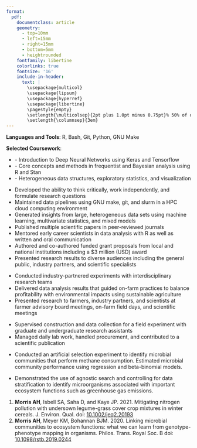 ```yaml
---
format: 
  pdf: 
    documentclass: article
    geometry:
      - top=10mm
      - left=15mm
      - right=15mm
      - bottom=5mm
      - heightrounded
    fontfamily: libertine
    colorlinks: true
    fontsize: '16'
    include-in-header: 
      text: |
        \usepackage{multicol}
        \usepackage{lipsum}
        \usepackage{hyperref}
        \usepackage{libertine}
        \pagestyle{empty}
        \setlength{\multicolsep}{2pt plus 1.0pt minus 0.75pt}% 50% of original values
        \setlength{\columnsep}{3em}
---
```

<!-- TITLE -->
\begin{huge}\begin{center}{\bf Andrew Morris, PhD}\end{center}\end{huge}

<!-- CONTACT INFO -->
\begin{center}amorris3@uoregon.edu ∙ \href{https://ahmorris.org}{Personal Website} ∙ \href{https://github.com/amorris28}{Github} ∙ \href{https://www.linkedin.com/in/andrew-morris-71033a41/}{LinkedIn}
\end{center}
\vspace{15pt}

<!-- EDUCATION: 1ST BULLET -->
\begin{large}
  {\bf EDUCATION}
  \vspace{3pt}
  \hrule
  {\bf PhD Biology}, (2022) {\it University of Oregon} \hfill Eugene, OR
\end{large}

<!-- EDUCATION: 2ND BULLET -->
\begin{large}
    {\bf MS Soil Science}, (2017) {\it The Pennsylvania State University} \hfill State College, PA
\end{large}

<!-- EDUCATION: 3RD BULLET -->
\begin{large}
{\bf BS Plant Sciences}, (2014) {\it Cornell University} \hfill Ithaca, NY
\end{large}
\vspace{3pt}

<!-- SKILLS -->
\begin{large}{\bf SKILLS}
  \vspace{3pt}
  \hrule
\end{large}
**Languages and Tools**: R, Bash, Git, Python, GNU Make

**Selected Coursework**: 
\vspace{-0.16cm}

* \textit{Machine Learning for Image Analysis} - Introduction to Deep Neural Networks using Keras and Tensorflow
* \textit{Advanced Biological Statistics I \& II} - Core concepts and methods in frequentist and Bayesian analysis using R and Stan
* \textit{Strategies and Techniques for Analyzing Microbial Community Population Structures} - Heterogeneous data structures, exploratory statistics, and visualization

<!-- EXPERIENCE : 1ST BULLET-->
\begin{large}{\bf EXPERIENCE}
  \vspace{3pt}
  \hrule
  \begin{multicols}{2}
    \begin{flushleft}{\bf \href{https://www.uoregon.edu}{University of Oregon}}\end{flushleft}
    \begin{flushright}Aug 2017-Present)\end{flushright}
  \end{multicols}
  \vspace{-0.17cm}
  \begin{multicols}{2}
    \begin{flushleft}\textit{Post-doctoral Scholar (Mar 2022-Present}\end{flushleft}
    \begin{flushright}Eugene, OR, USA\end{flushright}\end
  {multicols}
    \begin{multicols}{2}
    \begin{flushleft}\textit{NSF Graduate Research Fellow (Aug 2017-Mar 2022)}\end{flushleft}
    \begin{flushright}\end{flushright}\end{multicols}
\end{large}
\vspace{-0.16cm}
* Developed the ability to think critically, work independently, and formulate research questions
* Maintained data pipelines using GNU make, git, and slurm in a HPC cloud computing environment 
* Generated insights from large, heterogeneous data sets using machine learning, multivariate statistics, and mixed models
* Published multiple scientific papers in peer-reviewed journals
* Mentored early career scientists in data analysis with R as well as written and oral communication
* Authored and co-authored funded grant proposals from local and national institutions including a $3 million (USD) award
* Presented research results to diverse audiences including the general public, industry partners, and scientific specialists

\vspace{7pt}

<!-- EXPERIENCE : 2ND BULLET -->
\begin{large}
  \begin{multicols}{2}
    \begin{flushleft}{\bf \href{https://www.psu.edu/}{The Pennsylvania State University}}\end{flushleft}
    \begin{flushright}Aug 2015-July 2017\end{flushright}
  \end{multicols}
  \vspace{-0.17cm}
  \begin{multicols}{2}
    \begin{flushleft}\textit{Graduate Research Assistant}\end
    {flushleft}\begin{flushright}State College, PA, USA\end{flushright}
  \end{multicols}
\end{large}
\vspace{-0.16cm}
* Conducted industry-partnered experiments with interdisciplinary research teams
* Delivered data analysis results that guided on-farm practices to balance profitability with environmental impacts using sustainable agriculture
* Presented research to farmers, industry partners, and scientists at farmer advisory board meetings, on-farm field days, and scientific meetings

\vspace{7pt}

<!-- EXPERIENCE : 3RD BULLET -->
\begin{large}
  \begin{multicols}{2}
    \begin{flushleft}{\bf \href{https://www.udel.edu/}{University of Delaware}}\end{flushleft}
    \begin{flushright}Feb 2015-Jul 2015\end{flushright}
  \end{multicols}
  \vspace{-0.17cm}
  \begin{multicols}{2}
    \begin{flushleft}\textit{Research Assistant}\end{flushleft}
    \begin{flushright}Newark, DE, USA\end{flushright}
  \end{multicols}
\end{large}
\vspace{-0.16cm}
* Supervised construction and data collection for a field experiment with graduate and undergraduate research assistants
* Managed daily lab work, handled procurement, and contributed to a scientific publication

\vspace{7pt}

<!-- PERSONAL PROJECTS : 1ST BULLET -->
\begin{large}
{\bf PROJECT PORTFOLIO}
  \vspace{3pt}
  \hrule
    \textit{\href{https://github.com/amorris28/artificial_ecosystem_selection/}{Prediction of greenhouse gas emissions from soil microbiome composition}} \hfill
    July 2023
  \vspace{-0.17cm}
\end{large}
* Conducted an artificial selection experiment to identify microbial communities that perform methane consumption. Estimated microbial community performance using regression and beta-binomial models.

\vspace{7pt}

<!-- PERSONAL PROJECTS : 2ND BULLET -->
\begin{large}
  \textit{\href{https://github.com/amorris28/microbial_gwas/}{Applying genotype-phenotype mapping to microbial ecosystem functions}} \hfill
    March 2020
  \vspace{-0.17cm}
\end{large}
* Demonstrated the use of agnostic search and controlling for data stratification to identify microorganisms associated with important ecosystem functions such as greenhouse gas emissions.

\vspace{7pt}

<!-- PERSONAL PROJECTS : 3RD BULLET -->
\begin{large}
  \textit{\href{https://ahmorris.org/publications/}{Selected Publications}}
  \vspace{-0.17cm}
\end{large}
1.	**Morris AH**, Isbell SA, Saha D, and Kaye JP. 2021. Mitigating nitrogen pollution with undersown legume-grass cover crop mixtures in winter cereals. J. Environ. Qual. doi: [10.1002/jeq2.20193](https://www.doi.org/10.1002/jeq2.20193)
1.	**Morris AH**, Meyer KM, Bohannan BJM. 2020. Linking microbial communities to ecosystem functions: what we can learn from genotype-phenotype mapping in organisms. Philos. Trans. Royal Soc. B doi: [10.1098/rstb.2019.0244](https://www.doi.org/10.1098/rstb.2019.0244)
